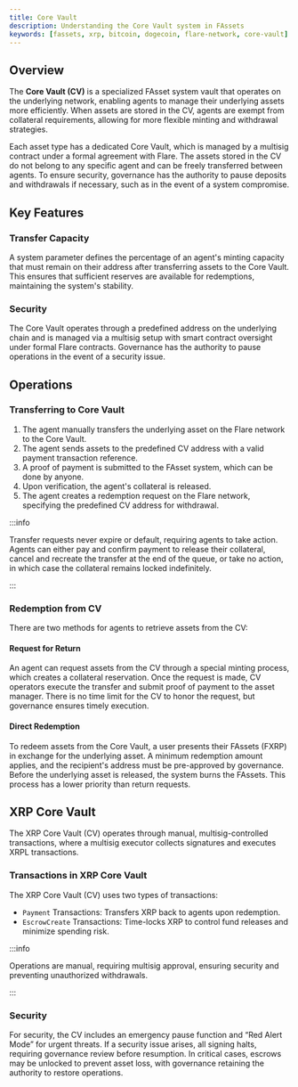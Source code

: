 ```yaml
---
title: Core Vault
description: Understanding the Core Vault system in FAssets
keywords: [fassets, xrp, bitcoin, dogecoin, flare-network, core-vault]
---
```


## Overview

The **Core Vault (CV)** is a specialized FAsset system vault that operates on the underlying network, enabling agents to manage their underlying assets more efficiently.
When assets are stored in the CV, agents are exempt from collateral requirements, allowing for more flexible minting and withdrawal strategies.

Each asset type has a dedicated Core Vault, which is managed by a multisig contract under a formal agreement with Flare.
The assets stored in the CV do not belong to any specific agent and can be freely transferred between agents.
To ensure security, governance has the authority to pause deposits and withdrawals if necessary, such as in the event of a system compromise.

## Key Features

### Transfer Capacity

A system parameter defines the percentage of an agent's minting capacity that must remain on their address after transferring assets to the Core Vault.
This ensures that sufficient reserves are available for redemptions, maintaining the system's stability.

### Security

The Core Vault operates through a predefined address on the underlying chain and is managed via a multisig setup with smart contract oversight under formal Flare contracts.
Governance has the authority to pause operations in the event of a security issue.

## Operations

### Transferring to Core Vault

1.	The agent manually transfers the underlying asset on the Flare network to the Core Vault.
2.	The agent sends assets to the predefined CV address with a valid payment transaction reference.
3.	A proof of payment is submitted to the FAsset system, which can be done by anyone.
4.	Upon verification, the agent's collateral is released.
5.	The agent creates a redemption request on the Flare network, specifying the predefined CV address for withdrawal.

:::info

   Transfer requests never expire or default, requiring agents to take action.
   Agents can either pay and confirm payment to release their collateral, cancel and recreate the transfer at the end of the queue, or take no action, in which case the collateral remains locked indefinitely.

:::

### Redemption from CV

There are two methods for agents to retrieve assets from the CV:

#### Request for Return

An agent can request assets from the CV through a special minting process, which creates a collateral reservation. 
Once the request is made, CV operators execute the transfer and submit proof of payment to the asset manager.
There is no time limit for the CV to honor the request, but governance ensures timely execution.

#### Direct Redemption

To redeem assets from the Core Vault, a user presents their FAssets (FXRP) in exchange for the underlying asset.
A minimum redemption amount applies, and the recipient's address must be pre-approved by governance.
Before the underlying asset is released, the system burns the FAssets.
This process has a lower priority than return requests.

## XRP Core Vault

The XRP Core Vault (CV) operates through manual, multisig-controlled transactions, where a multisig executor collects signatures and executes XRPL transactions.

### Transactions in XRP Core Vault

The XRP Core Vault (CV) uses two types of transactions:
- `Payment` Transactions: Transfers XRP back to agents upon redemption.
- `EscrowCreate` Transactions: Time-locks XRP to control fund releases and minimize spending risk.

:::info

   Operations are manual, requiring multisig approval, ensuring security and preventing unauthorized withdrawals.

:::

### Security

For security, the CV includes an emergency pause function and “Red Alert Mode” for urgent threats.
If a security issue arises, all signing halts, requiring governance review before resumption.
In critical cases, escrows may be unlocked to prevent asset loss, with governance retaining the authority to restore operations.

